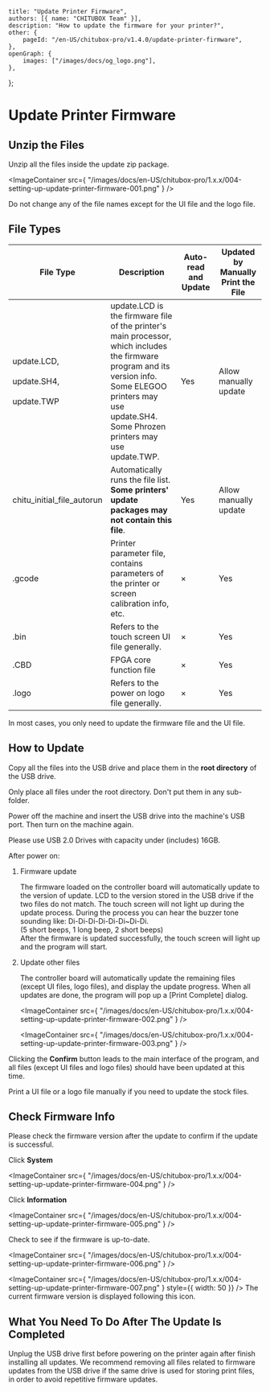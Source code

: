 	title: "Update Printer Firmware",
	authors: [{ name: "CHITUBOX Team" }],
	description: "How to update the firmware for your printer?",
	other: {
		pageId: "/en-US/chitubox-pro/v1.4.0/update-printer-firmware",
	},
	openGraph: {
		images: ["/images/docs/og_logo.png"],
	},
};

# Update Printer Firmware

## Unzip the Files

Unzip all the files inside the update zip package.

<ImageContainer
	src={
		"/images/docs/en-US/chitubox-pro/1.x.x/004-setting-up-update-printer-firmware-001.png"
	}
/>

<Admonition type="warning">
	Do not change any of the file names except for the UI file and the logo file.
</Admonition>

## File Types

| File Type                                                | Description                                                                                                                                                                                                           | Auto-read and Update | Updated by Manually Print the File |
| -------------------------------------------------------- | --------------------------------------------------------------------------------------------------------------------------------------------------------------------------------------------------------------------- | -------------------- | ---------------------------------- |
| update.LCD, <br/><br/> update.SH4, <br/><br/> update.TWP | update.LCD is the firmware file of the printer's main processor, which includes the firmware program and its version info. <br/> Some ELEGOO printers may use update.SH4. <br/> Some Phrozen printers may use update.TWP. | Yes                  | Allow manually update              |
| chitu_initial_file_autorun                               | Automatically runs the file list. **Some printers' update packages may not contain this file**.                                                                                                                       | Yes                  | Allow manually update              |
| .gcode                                                   | Printer parameter file, contains parameters of the printer or screen calibration info, etc.                                                                                                                           | ×                    | Yes                                |
| .bin                                                     | Refers to the touch screen UI file generally.                                                                                                                                                                         | ×                    | Yes                                |
| .CBD                                                     | FPGA core function file                                                                                                                                                                                               | ×                    | Yes                                |
| .logo                                                    | Refers to the power on logo file generally.                                                                                                                                                                           | ×                    | Yes                                |

<Admonition type="tip">
	In most cases, you only need to update the firmware file and the UI file.
</Admonition>

## How to Update

Copy all the files into the USB drive and place them in the **root directory** of the USB drive.

<Admonition type="warning">
	Only place all files under the <Link href="https://en.wikipedia.org/wiki/Root_directory">root directory</Link>. Don't put them in any sub-folder.
</Admonition>

Power off the machine and insert the USB drive into the machine's USB port. Then turn on the machine again.

<Admonition>
	Please use USB 2.0 Drives with capacity under (includes) 16GB.
</Admonition>

After power on:

1. Firmware update

    The firmware loaded on the controller board will automatically update to the version of update. LCD to the version stored in the USB drive if the two files do not match.  The touch screen will not light up during the update process.
	During the process you can hear the buzzer tone sounding like: Di-Di-Di-Di-Di-Di\~Di-Di.<br />
    (5 short beeps, 1 long beep, 2 short beeps)<br />
    After the firmware is updated successfully, the touch screen will light up and the program will start.

1. Update other files

    The controller board will automatically update the remaining files (except UI files, logo files), and display the update progress. When all updates are done, the program will pop up a [Print Complete] dialog.

    <ImageContainer
    	src={
    		"/images/docs/en-US/chitubox-pro/1.x.x/004-setting-up-update-printer-firmware-002.png"
    	}
    />

    <ImageContainer
    	src={
    		"/images/docs/en-US/chitubox-pro/1.x.x/004-setting-up-update-printer-firmware-003.png"
    	}
    />

Clicking the **Confirm** button leads to the main interface of the program, and all files (except UI files and logo files) should have been updated at this time.

<Admonition>
	Print a UI file or a logo file manually if you need to update the stock files.
</Admonition>

## Check Firmware Info

Please check the firmware version after the update to confirm if the update is successful.

Click **System**

<ImageContainer
	src={
		"/images/docs/en-US/chitubox-pro/1.x.x/004-setting-up-update-printer-firmware-004.png"
	}
/>

Click **Information**

<ImageContainer
	src={
		"/images/docs/en-US/chitubox-pro/1.x.x/004-setting-up-update-printer-firmware-005.png"
	}
/>

Check to see if the firmware is up-to-date.

<ImageContainer
	src={
		"/images/docs/en-US/chitubox-pro/1.x.x/004-setting-up-update-printer-firmware-006.png"
	}
/>

<ImageContainer
	src={
		"/images/docs/en-US/chitubox-pro/1.x.x/004-setting-up-update-printer-firmware-007.png"
	}
	style={{ width: 50 }}
/> The current firmware version is displayed following this icon.

## What You Need To Do After The Update Is Completed

Unplug the USB drive first before powering on the printer again after finish installing all updates. We recommend removing all files related to firmware updates from the USB drive if the same drive is used for storing print files, in order to avoid repetitive firmware updates.
